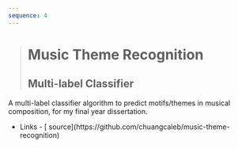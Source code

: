 ```yaml
---
sequence: 4
---
```



> # Music Theme Recognition
>
> ## Multi-label Classifier

A multi-label classifier algorithm to predict motifs/themes in musical composition, for my final year dissertation.

- <Icon name="lucide:link" />
  <span class="sr-only">Links</span>
  - [<Icon name="mdi:github" />
  source](https://github.com/chuangcaleb/music-theme-recognition)
